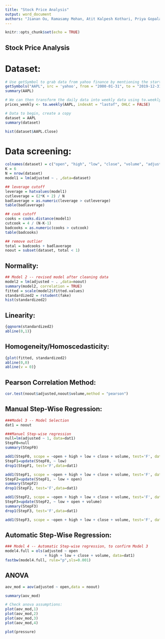 ```yaml
---
title: "Stock Price Analysis"
output: word_document
authors: "Jianan Ou, Ramasamy Mohan, Atit Kalpesh Kothari, Priya Gopalakrishnan, Subhramanyam Mudundi"
---
```


```r
knitr::opts_chunk$set(echo = TRUE)
```

## Stock Price Analysis

# Dataset:

```r
# Use getSymbol to grab data from yahoo finance by mentioning the start and end date
getSymbols("AAPL", src = 'yahoo', from = "2000-01-31", to = "2019-12-31", auto.assign = TRUE, warnings = FALSE) 
summary(AAPL)

# We can then transform the daily data into weekly data using to.weekly()
prices_weekly <- to.weekly(AAPL, indexAt = "lastof", OHLC = FALSE)

# Data to begin, create a copy
dataset = AAPL
summary(dataset)

hist(dataset$AAPL.Close)
```

# Data screening:

```r
colnames(dataset) = c("open", "high", "low", "close", "volume", "adjusted")
K = 6
N = nrow(dataset)
model1 = lm(adjusted ~ . ,data=dataset)

## leverage cutoff
leverage = hatvalues(model1)
cutleverage = (2*K + 2) / N
badlaverage = as.numeric(leverage > cutleverage)
table(badlaverage)

## cook cutoff
cooks = cooks.distance(model1)
cutcook = 4 / (N-K-1)
badcooks = as.numeric(cooks > cutcook)
table(badcooks)

## remove outlier
total = badcooks + badlaverage
noout = subset(dataset, total < 1)
```

## Normality: 

```r
## Model 2 -- revised model after cleaning data
model2 = lm(adjusted ~ . ,data=noout)
summary(model2, correlation = TRUE)
fitted = scale(model2$fitted.values)
standardized2 = rstudent(fake)
hist(standardized2)
```

## Linearity:

```r
{qqnorm(standardized2)
abline(0,1)}
```

## Homogeneity/Homoscedasticity: 

```r
{plot(fitted, standardized2)
abline(0,0)
abline(v = 0)}
```

## Pearson Correlation Method: 

```r
cor.test(noout$adjusted,noout$volume,method = "pearson")
```

## Manual Step-Wise Regression:

```r
###Model 3 -- Model Selection
dat1 = noout

###Manuel Step-wise regression
null=lm(adjusted ~ 1, data=dat1)
StepF0=null
summary(StepF0)

add1(StepF0, scope = ~open + high + low + close + volume, test='F', data=dat1)
StepF1=update(StepF0, ~ low)
drop1(StepF1, test='F',data=dat1)

add1(StepF1, scope = ~open + high + low + close + volume, test='F', data=dat1)
StepF2=update(StepF1, ~ low + open)
summary(StepF2)
drop1(StepF2, test='F',data=dat1)

add1(StepF2, scope = ~open + high + low + close + volume, test='F', data=dat1)
StepF3=update(StepF2, ~ low + open + volume)
summary(StepF3)
drop1(StepF3, test='F',data=dat1)

add1(StepF3, scope = ~open + high + low + close + volume, test='F', data=dat1)

```

## Automatic Step-Wise Regression:

```r
### Model 4 -- Automatic Step-wise regression, to confirm Model 3
model4.full = ols(adjusted ~ open
                  + high + low + close + volume, data=dat1)
fastbw(model4.full, rule="p",sls=0.001)
```

## ANOVA

```r
aov_mod = aov(adjusted ~ open,data = noout)

summary(aov_mod) 

# Check anova assumptions:
plot(aov_mod,1)
plot(aov_mod,2)
plot(aov_mod,3)
plot(aov_mod,4)

```


```r
plot(pressure)
```
